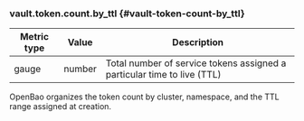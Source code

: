 ### vault.token.count.by_ttl {#vault-token-count-by_ttl}

Metric type | Value   | Description
----------- | ------- | -----------
gauge       | number  | Total number of service tokens assigned a particular time to live (TTL)

OpenBao organizes the token count by cluster, namespace, and the TTL
range assigned at creation.
